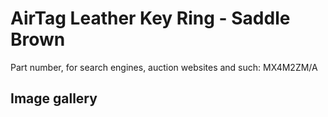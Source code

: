 
# AirTag Leather Key Ring - Saddle Brown

Part number, for search engines, auction websites and such: MX4M2ZM/A

## Image gallery

<div style={{ width: "768px" }}>
  <GalleryComponent
    images={[
      {
        original: "/everysource/MX4M2.webp",
        thumbnail: "/everypreview/MX4M2.webp",
      },
      {
        original: "/everysource/MX4M2_AV1.webp",
        thumbnail: "/everypreview/MX4M2_AV1.webp",
      },
      {
        original: "/everysource/MX4M2_AV2.webp",
        thumbnail: "/everypreview/MX4M2_AV2.webp",
      }
    ]}
  />
</div>